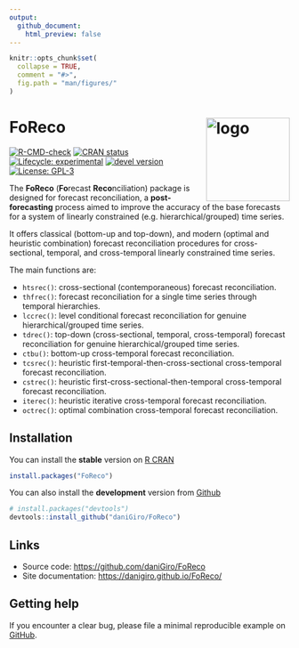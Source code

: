 ```yaml
---
output:
  github_document:
    html_preview: false
---
```


<!-- README.md is generated from README.Rmd. Please edit that file -->

```r
knitr::opts_chunk$set(
  collapse = TRUE,
  comment = "#>",
  fig.path = "man/figures/"
)
```

# FoReco <img src="man/figures/logo.svg" alt="logo" align="right" width="150" style="border: none; float: right;"/>

<!-- badges: start -->

[![R-CMD-check](https://github.com/daniGiro/FoReco/actions/workflows/R-CMD-check.yaml/badge.svg)](https://github.com/daniGiro/FoReco/actions/workflows/R-CMD-check.yaml) [![CRAN status](https://www.r-pkg.org/badges/version/FoReco)](https://CRAN.R-project.org/package=FoReco) [![Lifecycle: experimental](https://img.shields.io/badge/lifecycle-experimental-orange.svg)](https://lifecycle.r-lib.org/articles/stages.html) [![devel version](https://img.shields.io/badge/devel%20version-0.2.6-blue.svg)](https://github.com/daniGiro/FoReco) [![License: GPL-3](https://img.shields.io/badge/license-GPL--3-forestgreen.svg)](https://cran.r-project.org/web/licenses/GPL-3)

<!-- badges: end -->

The **FoReco** (**Fo**recast **Reco**nciliation) package is designed for forecast reconciliation, a **post-forecasting** process aimed to improve the accuracy of the base forecasts for a system of linearly constrained (e.g. hierarchical/grouped) time series.

It offers classical (bottom-up and top-down), and modern (optimal and heuristic combination) forecast reconciliation procedures for cross-sectional, temporal, and cross-temporal linearly constrained time series.

The main functions are:

-   `htsrec()`: cross-sectional (contemporaneous) forecast reconciliation.
-   `thfrec()`: forecast reconciliation for a single time series through temporal hierarchies.
-   `lccrec()`: level conditional forecast reconciliation for genuine hierarchical/grouped time series.
-   `tdrec()`: top-down (cross-sectional, temporal, cross-temporal) forecast reconciliation for genuine hierarchical/grouped time series.
-   `ctbu()`: bottom-up cross-temporal forecast reconciliation.
-   `tcsrec()`: heuristic first-temporal-then-cross-sectional cross-temporal forecast reconciliation.
-   `cstrec()`: heuristic first-cross-sectional-then-temporal cross-temporal forecast reconciliation.
-   `iterec()`: heuristic iterative cross-temporal forecast reconciliation.
-   `octrec()`: optimal combination cross-temporal forecast reconciliation.

## Installation

You can install the **stable** version on [R CRAN](https://cran.r-project.org/)

``` r
install.packages("FoReco")
```

You can also install the **development** version from [Github](https://github.com/daniGiro/FoReco)

``` r
# install.packages("devtools")
devtools::install_github("daniGiro/FoReco")
```

## Links

-   Source code: <https://github.com/daniGiro/FoReco>
-   Site documentation: <https://danigiro.github.io/FoReco/>

## Getting help

If you encounter a clear bug, please file a minimal reproducible example on [GitHub](https://github.com/daniGiro/FoReco/issues).
